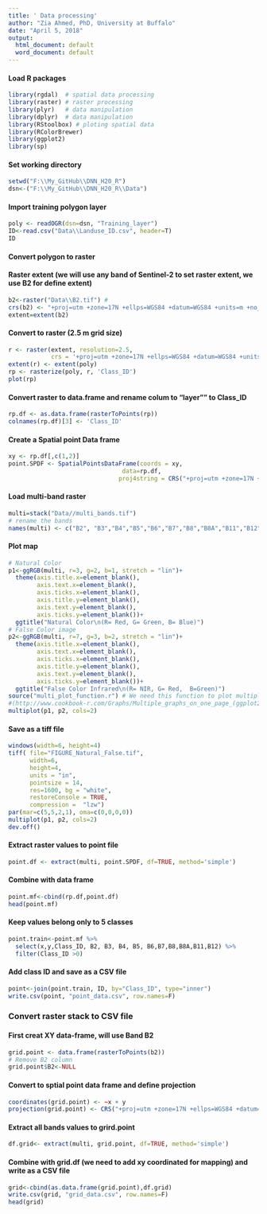 ---
title: ' Data processing'
author: "Zia Ahmed, PhD, University at Buffalo"
date: "April 5, 2018"
output:
  html_document: default
  word_document: default
---

#### Load R packages 

```{r message=F, warning=F}
library(rgdal)  # spatial data processing
library(raster) # raster processing
library(plyr)   # data manipulation 
library(dplyr)  # data manipulation 
library(RStoolbox) # ploting spatial data 
library(RColorBrewer)
library(ggplot2)
library(sp)
```

#### Set working directory

```{r}
setwd("F:\\My_GitHub\\DNN_H20_R")
dsn<-("F:\\My_GitHub\\DNN_H20_R\\Data")
```

#### Import training polygon layer 

```{r}
poly <- readOGR(dsn=dsn, "Training_layer") 
ID<-read.csv("Data\\Landuse_ID.csv", header=T)
ID
```

#### Convert polygon to raster
#### Raster extent (we will use any band of Sentinel-2 to set raster extent, we use B2 for define extent)

```{r}
b2<-raster("Data\\B2.tif") # 
crs(b2) <- "+proj=utm +zone=17N +ellps=WGS84 +datum=WGS84 +units=m +no_defs" 
extent=extent(b2)
```

#### Convert to raster (2.5 m grid size)

```{r}
r <- raster(extent, resolution=2.5,
            crs = '+proj=utm +zone=17N +ellps=WGS84 +datum=WGS84 +units=m +no_defs ')
extent(r) <- extent(poly)
rp <- rasterize(poly, r, 'Class_ID')
plot(rp)
```

#### Convert raster to data.frame and rename colum to "layer"" to Class_ID

```{r}
rp.df <- as.data.frame(rasterToPoints(rp))
colnames(rp.df)[3] <- 'Class_ID'
```

#### Create a Spatial point Data frame

```{r}
xy <- rp.df[,c(1,2)]
point.SPDF <- SpatialPointsDataFrame(coords = xy,
                                data=rp.df,
                               proj4string = CRS("+proj=utm +zone=17N +ellps=WGS84 +datum=WGS84 +units=m +no_defs"))
```

#### Load multi-band raster 

```{r}
multi=stack("Data//multi_bands.tif")
# rename the bands
names(multi) <- c("B2", "B3","B4","B5","B6","B7","B8","B8A","B11","B12")
```

#### Plot map

```{r}

# Natural Color
p1<-ggRGB(multi, r=3, g=2, b=1, stretch = "lin")+
  theme(axis.title.x=element_blank(),
        axis.text.x=element_blank(),
        axis.ticks.x=element_blank(),
        axis.title.y=element_blank(),
        axis.text.y=element_blank(),
        axis.ticks.y=element_blank())+
  ggtitle("Natural Color\n(R= Red, G= Green, B= Blue)")
# False Color image
p2<-ggRGB(multi, r=7, g=3, b=2, stretch = "lin")+
  theme(axis.title.x=element_blank(),
        axis.text.x=element_blank(),
        axis.ticks.x=element_blank(),
        axis.title.y=element_blank(),
        axis.text.y=element_blank(),
        axis.ticks.y=element_blank())+
  ggtitle("False Color Infrared\n(R= NIR, G= Red,  B=Green)")
source("multi_plot_function.r") # We need this function to plot multiple figures in one page
#(http://www.cookbook-r.com/Graphs/Multiple_graphs_on_one_page_(ggplot2)/)
multiplot(p1, p2, cols=2)
```

####  Save as a tiff file

```{r}
windows(width=6, height=4)
tiff( file="FIGURE_Natural_False.tif", 
      width=6, 
      height=4,
      units = "in", 
      pointsize = 14, 
      res=1600, bg = "white",
      restoreConsole = TRUE,
      compression =  "lzw")
par(mar=c(5,5,2,1), oma=c(0,0,0,0))
multiplot(p1, p2, cols=2)
dev.off()

```

#### Extract raster values to point file

```{r}
point.df <- extract(multi, point.SPDF, df=TRUE, method='simple')
```

#### Combine with data frame

```{r}
point.mf<-cbind(rp.df,point.df)
head(point.mf)
```

#### Keep values belong only to 5 classes

```{r}
point.train<-point.mf %>% 
  select(x,y,Class_ID, B2, B3, B4, B5, B6,B7,B8,B8A,B11,B12) %>% 
  filter(Class_ID >0) 
```

#### Add class ID and save as a CSV file 

```{r}
point<-join(point.train, ID, by="Class_ID", type="inner")
write.csv(point, "point_data.csv", row.names=F)
```

### Convert raster stack to CSV file
#### First creat XY data-frame, will use Band B2

```{r}
grid.point <- data.frame(rasterToPoints(b2))
# Remove B2 column
grid.point$B2<-NULL
```

#### Convert to sptial point data frame and define projection

```{r}
coordinates(grid.point) <- ~x + y
projection(grid.point) <- CRS("+proj=utm +zone=17N +ellps=WGS84 +datum=WGS84 +units=m +no_defs")
```

#### Extract all bands values to grird.point

```{r}
df.grid<- extract(multi, grid.point, df=TRUE, method='simple')
```

#### Combine with grid.df (we need to add xy coordinated for mapping) and write as a CSV file

```{r}
grid<-cbind(as.data.frame(grid.point),df.grid)
write.csv(grid, "grid_data.csv", row.names=F)
head(grid)
```


